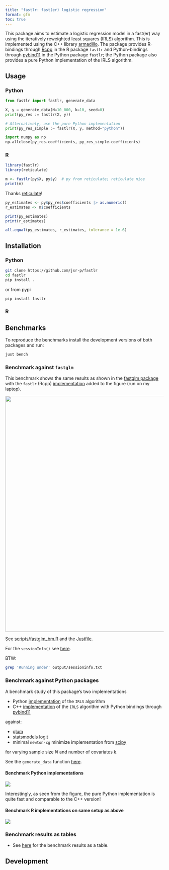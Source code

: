 ```yaml
---
title: "fastlr: fast(er) logistic regression"
format: gfm
toc: true
---
```


This package aims to estimate a logistic regression model in a fast(er) way using
the iteratively reweighted least squares (IRLS) algorithm.
This is implemented using the C++ library
[armadillo](https://arma.sourceforge.net/faq.html).
The package provides R-bindings through
[Rcpp](https://cran.r-Aproject.org/web/packages/Rcpp/index.html) in the
R package `fastlr` and Python-bindings through
[pybind11](https://pybind11.readthedocs.io/en/stable/index.html) in the Python
package `fastlr`; the Python package also provides a pure Python
implementation of the IRLS algorithm.


## Usage

### Python

```python
from fastlr import fastlr, generate_data

X, y = generate_data(N=10_000, k=10, seed=0)
print(py_res := fastlr(X, y))
```

```python
# Alternatively, use the pure Python implementation
print(py_res_simple := fastlr(X, y, method="python"))
```

```python
import numpy as np
np.allclose(py_res.coefficients, py_res_simple.coefficients)
```



### R

```r
library(fastlr)
library(reticulate)

m <- fastlr(py$X, py$y)  # py from reticulate; reticulate nice
print(m)
```

Thanks [reticulate](https://rstudio.github.io/reticulate/)!

```r
py_estimates <- py$py_res$coefficients |> as.numeric() 
r_estimates <- m$coefficients

print(py_estimates)
print(r_estimates)

all.equal(py_estimates, r_estimates, tolerance = 1e-6)
```

## Installation

### Python

```bash
git clone https://github.com/jsr-p/fastlr
cd fastlr
pip install .
```

or from pypi

```bash
pip install fastlr
```

### R

## Benchmarks

To reproduce the benchmarks install the development versions of both packages
and run:

```bash
just bench
```

### Benchmark against `fastglm`

This benchmark shows the same results as shown in the [fastglm
package](https://github.com/jaredhuling/fastglm?tab=readme-ov-file#quick-usage-overview)
with the `fastlr` (Rcpp) [implementation](src/fastlr_rcpp.cpp) added to the
figure (run on my laptop).


![](output/fastglm_bm.png){width=750px}

See [scripts/fastglm_bm.R](scripts/fastglm_bm.R) and the [Justfile](/blob/main/Justfile#L19).

For the `sessionInfo()` see [here](output/sessioninfo.txt).

BTW:

```bash
grep 'Running under' output/sessioninfo.txt
```


### Benchmark against Python packages

A benchmark study of this package's two implementations

- Python [implementation](/blob/main/src/fastlr/logreg.py#L86) of the `IRLS` algorithm
- C++ [implementation](src/core/irls.cpp) of the `IRLS` algorithm with Python
  bindings through [pybind11](https://pybind11.readthedocs.io/en/stable/index.html)

against:

- [glum](https://github.com/Quantco/glum)
- [statsmodels logit](https://www.statsmodels.org/stable/generated/statsmodels.discrete.discrete_model.Logit.html)
- minimal `newton-cg` minimize implementation from [scipy](https://docs.scipy.org/doc/scipy/reference/generated/scipy.optimize.minimize.html)

for varying sample size $N$ and number of covariates $k$.

See the `generate_data` function [here](/blob/main/src/fastlr/logreg.py#L57).

#### Benchmark Python implementations

![](output/bench_res.png)

Interestingly, as seen from the figure, the pure Python implementation is
quite fast and comparable to the C++ version!

#### Benchmark R implementations on same setup as above

![](output/bench_res_R.png)

### Benchmark results as tables

- See [here](output/tables.md) for the benchmark results as a table.

## Development
